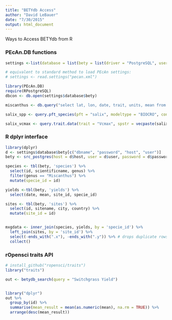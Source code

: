 ```yaml
---
title: "BETYdb Access"
author: "David LeBauer"
date: "7/30/2015"
output: html_document
---
```


Ways to Access BETYdb from R

### PEcAn.DB functions

```r
settings <-list(database = list(bety = list(driver = "PostgreSQL", user = "bety", dbname = "bety", password = "bety")))

# equivalent to standard method to load PEcAn settings:
# settings <- read.settings("pecan.xml")

library(PEcAn.DB)
require(RPostgreSQL)
dbcon <- db.open(settings$database$bety)

miscanthus <- db.query("select lat, lon, date, trait, units, mean from traits_and_yields_view where genus = 'Miscanthus';", con = dbcon)

salix_spp <- query.pft_species(pft = "salix", modeltype = "BIOCRO", con = dbcon)

salix_vcmax <- query.trait.data(trait = "Vcmax", spstr = vecpaste(salix_spp$id), con = dbcon)
```

### R dplyr interface


```r
library(dplyr)
d <- settings$database$bety[c("dbname", "password", "host", "user")]
bety <- src_postgres(host = d$host, user = d$user, password = d$password, dbname = d$dbname)

species <- tbl(bety, 'species') %>% 
  select(id, scientificname, genus) %>% 
  filter(genus == "Miscanthus") %>% 
  mutate(specie_id = id) 

yields <-tbl(bety, 'yields') %>%
  select(date, mean, site_id, specie_id)

sites <- tbl(bety, 'sites') %>% 
  select(id, sitename, city, country) %>% 
  mutate(site_id = id)


mxgdata <- inner_join(species, yields, by = 'specie_id') %>%
  left_join(sites, by = 'site_id') %>% 
  select(-ends_with(".x"), -ends_with(".y")) %>% # drops duplicate rows
  collect() 


```

### rOpensci traits API

```r
# install_github("ropensci/traits")
library("traits")

out <- betydb_search(query = "Switchgrass Yield")


library("dplyr")
out %>%
  group_by(id) %>%
  summarise(mean_result = mean(as.numeric(mean), na.rm = TRUE)) %>%
  arrange(desc(mean_result))
```


